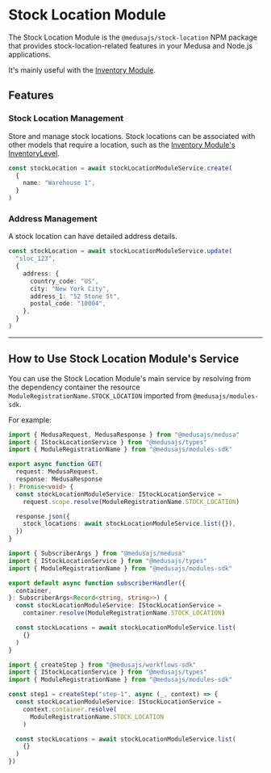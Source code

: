 
# Stock Location Module

The Stock Location Module is the `@medusajs/stock-location` NPM package that provides stock-location-related features in your Medusa and Node.js applications.

It's mainly useful with the [Inventory Module](../inventory/index.mdx).

## Features

### Stock Location Management

Store and manage stock locations. Stock locations can be associated with other models that require a location, such as the [Inventory Module's InventoryLevel](../inventory/concepts/index.mdx#inventory-level).

```ts
const stockLocation = await stockLocationModuleService.create(
  {
    name: "Warehouse 1",
  }
)
```

### Address Management

A stock location can have detailed address details.

```ts
const stockLocation = await stockLocationModuleService.update(
  "sloc_123",
  {
    address: {
      country_code: "US",
      city: "New York City",
      address_1: "52 Stone St",
      postal_code: "10004",
    },
  }
)
```

---

## How to Use Stock Location Module's Service

You can use the Stock Location Module's main service by resolving from the dependency container the resource `ModuleRegistrationName.STOCK_LOCATION` imported from `@medusajs/modules-sdk`.

For example:

<Tabs groupId="resource-type" isCodeTabs={true}>
  <TabItem label="API Route" value="api-route" attributes={{
    title: "src/api/store/custom/route.ts"
  }}>

  ```ts
  import { MedusaRequest, MedusaResponse } from "@medusajs/medusa"
  import { IStockLocationService } from "@medusajs/types"
  import { ModuleRegistrationName } from "@medusajs/modules-sdk"

  export async function GET(
    request: MedusaRequest,
    response: MedusaResponse
  ): Promise<void> {
    const stockLocationModuleService: IStockLocationService =
      request.scope.resolve(ModuleRegistrationName.STOCK_LOCATION)

    response.json({
      stock_locations: await stockLocationModuleService.list({}),
    })
  }
  ```

  </TabItem>
  <TabItem label="Subscriber" value="subscribers" attributes={{
    title: "src/subscribers/custom-handler.ts"
  }}>

  ```ts
  import { SubscriberArgs } from "@medusajs/medusa"
  import { IStockLocationService } from "@medusajs/types"
  import { ModuleRegistrationName } from "@medusajs/modules-sdk"

  export default async function subscriberHandler({
    container,
  }: SubscriberArgs<Record<string, string>>) {
    const stockLocationModuleService: IStockLocationService =
      container.resolve(ModuleRegistrationName.STOCK_LOCATION)

    const stockLocations = await stockLocationModuleService.list(
      {}
    )
  }
  ```

  </TabItem>
  <TabItem label="Workflow Step" value="workflow-step" attributes={{
    title: "src/workflows/hello-world/step1.ts"
  }}>

  ```ts
  import { createStep } from "@medusajs/workflows-sdk"
  import { IStockLocationService } from "@medusajs/types"
  import { ModuleRegistrationName } from "@medusajs/modules-sdk"

  const step1 = createStep("step-1", async (_, context) => {
    const stockLocationModuleService: IStockLocationService =
      context.container.resolve(
        ModuleRegistrationName.STOCK_LOCATION
      )

    const stockLocations = await stockLocationModuleService.list(
      {}
    )
  })
  ```

  </TabItem>
</Tabs>
